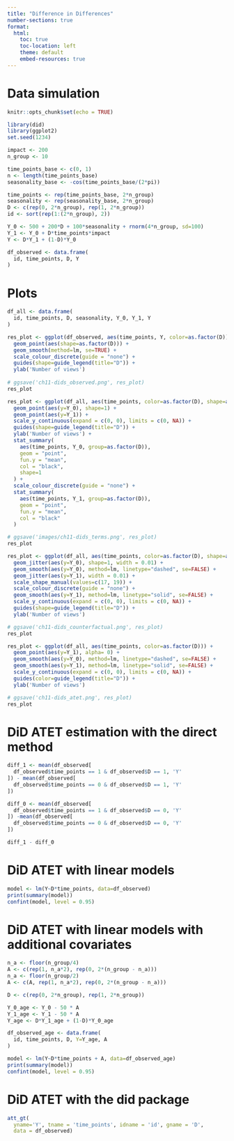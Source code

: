 ```yaml
---
title: "Difference in Differences"
number-sections: true
format:
  html:
    toc: true
    toc-location: left
    theme: default
    embed-resources: true
---
```


# Data simulation


```r
knitr::opts_chunk$set(echo = TRUE)
```

```r
library(did)
library(ggplot2)
set.seed(1234)

impact <- 200
n_group <- 10

time_points_base <- c(0, 1)
n <- length(time_points_base)
seasonality_base <- -cos(time_points_base/(2*pi))

time_points <- rep(time_points_base, 2*n_group)
seasonality <- rep(seasonality_base, 2*n_group)
D <- c(rep(0, 2*n_group), rep(1, 2*n_group))
id <- sort(rep(1:(2*n_group), 2))

Y_0 <- 500 + 200*D + 100*seasonality + rnorm(4*n_group, sd=100)
Y_1 <- Y_0 + D*time_points*impact
Y <- D*Y_1 + (1-D)*Y_0

df_observed <- data.frame(
  id, time_points, D, Y
)
```

# Plots

```r
df_all <- data.frame(
  id, time_points, D, seasonality, Y_0, Y_1, Y
)

res_plot <- ggplot(df_observed, aes(time_points, Y, color=as.factor(D))) +
  geom_point(aes(shape=as.factor(D))) +
  geom_smooth(method=lm, se=TRUE) +
  scale_colour_discrete(guide = "none") + 
  guides(shape=guide_legend(title="D")) +
  ylab('Number of views') 
  
# ggsave('ch11-dids_observed.png', res_plot)
res_plot
```


```r
res_plot <- ggplot(df_all, aes(time_points, color=as.factor(D), shape=as.factor(D))) +
  geom_point(aes(y=Y_0), shape=1) +
  geom_point(aes(y=Y_1)) +
  scale_y_continuous(expand = c(0, 0), limits = c(0, NA)) +
  guides(shape=guide_legend(title="D")) +
  ylab('Number of views') +
  stat_summary(
    aes(time_points, Y_0, group=as.factor(D)),
    geom = "point",
    fun.y = "mean",
    col = "black",
    shape=1
  ) +
  scale_colour_discrete(guide = "none") + 
  stat_summary(
    aes(time_points, Y_1, group=as.factor(D)),
    geom = "point",
    fun.y = "mean",
    col = "black"
  )

# ggsave('images/ch11-dids_terms.png', res_plot)
res_plot
```



```r
res_plot <- ggplot(df_all, aes(time_points, color=as.factor(D), shape=as.factor(D))) +
  geom_jitter(aes(y=Y_0), shape=1, width = 0.01) +
  geom_smooth(aes(y=Y_0), method=lm, linetype="dashed", se=FALSE) +
  geom_jitter(aes(y=Y_1), width = 0.01) +
  scale_shape_manual(values=c(17, 19)) +
  scale_colour_discrete(guide = "none") + 
  geom_smooth(aes(y=Y_1), method=lm, linetype="solid", se=FALSE) +
  scale_y_continuous(expand = c(0, 0), limits = c(0, NA)) +
  guides(shape=guide_legend(title="D")) +
  ylab('Number of views') 

# ggsave('ch11-dids_counterfactual.png', res_plot)
res_plot
```

```r
res_plot <- ggplot(df_all, aes(time_points, color=as.factor(D))) +
  geom_point(aes(y=Y_1), alpha= 0) +
  geom_smooth(aes(y=Y_0), method=lm, linetype="dashed", se=FALSE) +
  geom_smooth(aes(y=Y_1), method=lm, linetype="solid", se=FALSE) +
  scale_y_continuous(expand = c(0, 0), limits = c(0, NA)) +
  guides(color=guide_legend(title="D")) +
  ylab('Number of views')

# ggsave('ch11-dids_atet.png', res_plot)
res_plot
```

# DiD ATET estimation with the direct method

```r
diff_1 <- mean(df_observed[
  df_observed$time_points == 1 & df_observed$D == 1, 'Y'
]) - mean(df_observed[
  df_observed$time_points == 0 & df_observed$D == 1, 'Y'
])

diff_0 <- mean(df_observed[
  df_observed$time_points == 1 & df_observed$D == 0, 'Y'
]) -mean(df_observed[
  df_observed$time_points == 0 & df_observed$D == 0, 'Y'
])

diff_1 - diff_0
```


# DiD ATET with linear models

```r
model <- lm(Y~D*time_points, data=df_observed)
print(summary(model))
confint(model, level = 0.95) 
```

# DiD ATET with linear models with additional covariates

```r
n_a <- floor(n_group/4)
A <- c(rep(1, n_a*2), rep(0, 2*(n_group - n_a)))
n_a <- floor(n_group/2)
A <- c(A, rep(1, n_a*2), rep(0, 2*(n_group - n_a)))

D <- c(rep(0, 2*n_group), rep(1, 2*n_group))

Y_0_age <- Y_0 - 50 * A
Y_1_age <- Y_1 - 50 * A
Y_age <- D*Y_1_age + (1-D)*Y_0_age

df_observed_age <- data.frame(
  id, time_points, D, Y=Y_age, A
)

model <- lm(Y~D*time_points + A, data=df_observed_age)
print(summary(model))
confint(model, level = 0.95) 
```

# DiD ATET with the did package

```r
att_gt(
  yname='Y', tname = 'time_points', idname = 'id', gname = 'D',
  data = df_observed)
```